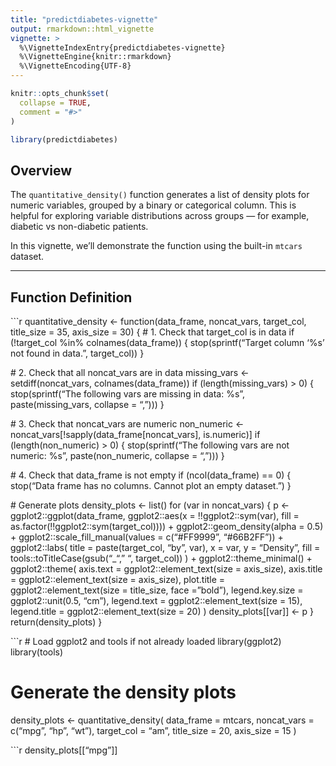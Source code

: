 ```yaml
---
title: "predictdiabetes-vignette"
output: rmarkdown::html_vignette
vignette: >
  %\VignetteIndexEntry{predictdiabetes-vignette}
  %\VignetteEngine{knitr::rmarkdown}
  %\VignetteEncoding{UTF-8}
---
```


```r
knitr::opts_chunk$set(
  collapse = TRUE,
  comment = "#>"
)
```

```r
library(predictdiabetes)
```

## Overview

The `quantitative_density()` function generates a list of density plots for numeric variables, grouped by a binary or categorical column. This is helpful for exploring variable distributions across groups — for example, diabetic vs non-diabetic patients.

In this vignette, we’ll demonstrate the function using the built-in `mtcars` dataset.

---

## Function Definition

  ```r
quantitative_density <- function(data_frame, noncat_vars, target_col, title_size = 35, axis_size = 30) {
  # 1. Check that target_col is in data
  if (!target_col %in% colnames(data_frame)) {
    stop(sprintf("Target column '%s' not found in data.", target_col))
  }
  
  # 2. Check that all noncat_vars are in data
  missing_vars <- setdiff(noncat_vars, colnames(data_frame))
  if (length(missing_vars) > 0) {
    stop(sprintf("The following vars are missing in data: %s", 
                 paste(missing_vars, collapse = ", ")))
  }
  
  # 3. Check that noncat_vars are numeric
  non_numeric <- noncat_vars[!sapply(data_frame[noncat_vars], is.numeric)]
  if (length(non_numeric) > 0) {
    stop(sprintf("The following vars are not numeric: %s", 
                 paste(non_numeric, collapse = ", ")))
  }
  
  # 4. Check that data_frame is not empty
  if (ncol(data_frame) == 0) {
    stop("Data frame has no columns. Cannot plot an empty dataset.")
  }
  
  # Generate plots
  density_plots <- list()
  for (var in noncat_vars) {
    p <- ggplot2::ggplot(data_frame, ggplot2::aes(x = !!ggplot2::sym(var), fill = as.factor(!!ggplot2::sym(target_col)))) +
      ggplot2::geom_density(alpha = 0.5) +
      ggplot2::scale_fill_manual(values = c("#FF9999", "#66B2FF")) +
      ggplot2::labs(
        title = paste(target_col, "by", var),
        x = var,
        y = "Density",
        fill = tools::toTitleCase(gsub("_", " ", target_col))
      ) +
      ggplot2::theme_minimal() + 
      ggplot2::theme(
        axis.text = ggplot2::element_text(size = axis_size),
        axis.title = ggplot2::element_text(size = axis_size),
        plot.title = ggplot2::element_text(size = title_size, face = "bold"),
        legend.key.size = ggplot2::unit(0.5, "cm"),
        legend.text = ggplot2::element_text(size = 15),
        legend.title = ggplot2::element_text(size = 20)
      )
    density_plots[[var]] <- p
  }
  return(density_plots)
}


```r
# Load ggplot2 and tools if not already loaded
library(ggplot2)
library(tools)

# Generate the density plots
density_plots <- quantitative_density(
  data_frame = mtcars,
  noncat_vars = c("mpg", "hp", "wt"),
  target_col = "am",
  title_size = 20,
  axis_size = 15
)

```r
density_plots[["mpg"]]

